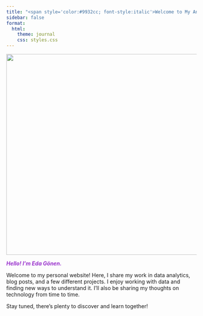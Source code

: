```yaml
---
title: "<span style='color:#9932cc; font-style:italic'>Welcome to My Analytic Lab</span>"
sidebar: false
format:
  html:
    theme: journal
    css: styles.css
---
```


<link href="https://fonts.googleapis.com/css2?family=Playfair+Display:wght@400;600;700&family=Lora:wght@400;700&display=swap" rel="stylesheet">

![](images/welcomeaboard.gif){fig-align="left" width="531"}

[***Hello! I'm Eda Gönen.***]{style="color:#9932cc"}

Welcome to my personal website! Here, I share my work in data analytics, blog posts, and a few different projects. I enjoy working with data and finding new ways to understand it. I’ll also be sharing my thoughts on technology from time to time.

Stay tuned, there’s plenty to discover and learn together!
